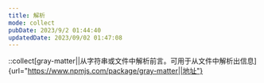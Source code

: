 ```yaml
---
title: 解析
mode: collect
pubDate: 2023/9/2 01:44:40
updatedDate: 2023/09/02 01:47:08
---
```


::collect[gray-matter||从字符串或文件中解析前言。可用于从文件中解析出信息]{url="https://www.npmjs.com/package/gray-matter||地址"}